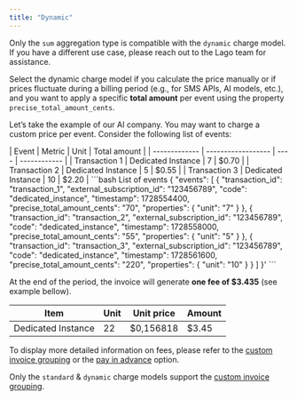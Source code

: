 ```yaml
---
title: "Dynamic"
---
```


<Note>

Only the `sum` aggregation type is compatible with the `dynamic` charge model.
If you have a different use case, please reach out to the Lago team for assistance.

</Note>

Select the dynamic charge model if you calculate the price manually or if prices fluctuate during a billing period (e.g., for SMS APIs, AI models, etc.), and you want to apply a specific **total amount** per event using the property `precise_total_amount_cents`.

Let’s take the example of our AI company. You may want to charge a custom price per event. Consider the following list of events:

<Tabs>
  <Tab title="Table view">
    | Event         | Metric             | Unit | Total amount |
    | ------------- | ------------------ | ---- | ------------ |
    | Transaction 1 | Dedicated Instance | 7    | $0.70        |
    | Transaction 2 | Dedicated Instance | 5    | $0.55        |
    | Transaction 3 | Dedicated Instance | 10   | $2.20        |  
  </Tab>
  <Tab title="Events payload">
      <CodeGroup>
      ```bash List of events
      {
        "events": [
          {
            "transaction_id": "transaction_1",
            "external_subscription_id": "123456789",
            "code": "dedicated_instance",
            "timestamp": 1728554400,
            "precise_total_amount_cents": "70",
            "properties": {
              "unit": "7"
            }
          },
          {
            "transaction_id": "transaction_2",
            "external_subscription_id": "123456789",
            "code": "dedicated_instance",
            "timestamp": 1728558000,
            "precise_total_amount_cents": "55",
            "properties": {
              "unit": "5"
            }
          },
          {
            "transaction_id": "transaction_3",
            "external_subscription_id": "123456789",
            "code": "dedicated_instance",
            "timestamp": 1728561600,
            "precise_total_amount_cents": "220",
            "properties": {
              "unit": "10"
            }
          }
        ]
      }'
      ```
      </CodeGroup>

  </Tab>
</Tabs>

At the end of the period, the invoice will generate **one fee of $3.435** (see example bellow).

| Item               | Unit | Unit price | Amount |
| ------------------ | ---- | ---------- | ------ |
| Dedicated Instance | 22   | $0,156818  | $3.45  |

To display more detailed information on fees, please refer to the [custom invoice grouping](/guide/invoicing/overview#custom-invoice-grouping) or the [pay in advance](/guide/plans/charges/arrears-vs-advance#charges-paid-in-advance) option.

<Note>

Only the `standard` & `dynamic` charge models support the [custom invoice grouping](/guide/invoicing/overview#custom-invoice-grouping).

</Note>
